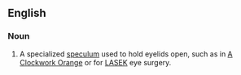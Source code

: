 ==English==

===Noun===
{{en-noun}}

# {{label|en|rare|medicine}} A specialized [[speculum]] used to hold eyelids open, such as in [[w:A Clockwork Orange|A Clockwork Orange]] or for [[LASEK]] eye surgery.